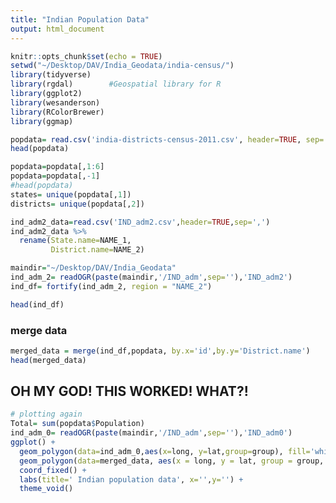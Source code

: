 ```yaml
---
title: "Indian Population Data"
output: html_document
---
```


```r
knitr::opts_chunk$set(echo = TRUE)
setwd("~/Desktop/DAV/India_Geodata/india-census/")
library(tidyverse)
library(rgdal)        #Geospatial library for R
library(ggplot2)
library(wesanderson)
library(RColorBrewer)
library(ggmap)
```

```r
popdata= read.csv('india-districts-census-2011.csv', header=TRUE, sep=',')
head(popdata)
```

```r
popdata=popdata[,1:6]
popdata=popdata[,-1]
#head(popdata)
states= unique(popdata[,1])
districts= unique(popdata[,2])

ind_adm2_data=read.csv('IND_adm2.csv',header=TRUE,sep=',')
ind_adm2_data %>%
  rename(State.name=NAME_1,
         District.name=NAME_2)

```
```r
maindir="~/Desktop/DAV/India_Geodata"
ind_adm_2= readOGR(paste(maindir,'/IND_adm',sep=''),'IND_adm2')
ind_df= fortify(ind_adm_2, region = "NAME_2")

head(ind_df)
```
### merge data 

```r
merged_data = merge(ind_df,popdata, by.x='id',by.y='District.name')
head(merged_data)
```
## OH MY GOD! THIS WORKED! WHAT?! 
```r
# plotting again 
Total= sum(popdata$Population)
ind_adm_0= readOGR(paste(maindir,'/IND_adm',sep=''),'IND_adm0')
ggplot() + 
  geom_polygon(data=ind_adm_0,aes(x=long, y=lat,group=group), fill='white', col=rgb(0,0,0.3,alpha = 0.3)) +
  geom_polygon(data=merged_data, aes(x = long, y = lat, group = group, color= merged_data$Population), size = 0.25)  + 
  coord_fixed() +
  labs(title=' Indian population data', x='',y='') +
  theme_void()
```

